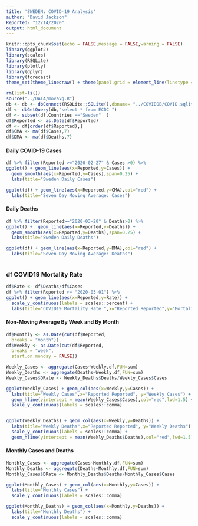 ```yaml
---
title: 'SWEDEN: COVID-19 Analysis'
author: "David Jackson"
Reported: "12/14/2020"
output: html_document
---
```


```r
knitr::opts_chunk$set(echo = FALSE,message = FALSE,warning = FALSE)
library(ggplot2)
library(scales)
library(RSQLite)
library(plotly)
library(dplyr)
library(forecast)
theme_set(theme_linedraw() + theme(panel.grid = element_line(linetype = 'dashed')))

```
```r
rm(list=ls())
source("../DATA/movavg.R")
db <- db <- dbConnect(RSQLite::SQLite(),dbname= "../COVIDDB/COVID.sqlite3")
df <- dbGetQuery(db,"select * from ECDC ")
df <- subset(df,Countries =="Sweden"  )
df$Reported <- as.Date(df$Reported)
df <- df[order(df$Reported),]
df$CMA <- ma(df$Cases,7)
df$DMA <- ma(df$Deaths,7)
```

#### Daily COVID-19 Cases

```r
df %>% filter(Reported >="2020-02-27" & Cases >0) %>%
ggplot() + geom_line(aes(x=Reported,y=Cases)) +
  geom_smooth(aes(x=Reported,y=Cases),span=0.25) +
  labs(title="Sweden Daily Cases")

ggplot(df) + geom_line(aes(x=Reported,y=CMA),col="red") + 
  labs(title="Seven Day Moving Average: Cases")

```

#### Daily Deaths

```r
df %>% filter(Reported>="2020-03-20" & Deaths>0) %>%
ggplot() +  geom_line(aes(x=Reported,y=Deaths)) +
  geom_smooth(aes(x=Reported,y=Deaths),span=0.25) +
  labs(title="Sweden Daily Deaths") 

ggplot(df) + geom_line(aes(x=Reported,y=DMA),col="red") + 
  labs(title="Seven Day Moving Average: Deaths")
  
```

### df COVID19 Mortality Rate

```r
df$Rate <- df$Deaths/df$Cases 
df %>% filter(Reported >= "2020-03-01") %>%
ggplot() + geom_line(aes(x=Reported,y=Rate)) +
  scale_y_continuous(labels = scales::percent) +
  labs(title="COVID19 Mortality Rate ",x="Reported Reported",y="Mortality Rate") + geom_hline(yintercept = mean(na.omit(df$Rate)),col="red",lwd=1.5)

```

#### Non-Moving Average By Week and By Month

```r
df$Monthly <- as.Date(cut(df$Reported,
  breaks = "month"))
df$Weekly <- as.Date(cut(df$Reported,
  breaks = "week",
  start.on.monday = FALSE))

```
```r
Weekly_Cases <- aggregate(Cases~Weekly,df,FUN=sum)
Weekly_Deaths <- aggregate(Deaths~Weekly,df,FUN=sum)
Weekly_Cases$DRate <- Weekly_Deaths$Deaths/Weekly_Cases$Cases

```
```r
ggplot(Weekly_Cases) + geom_col(aes(x=Weekly,y=Cases)) + 
  labs(title="Weekly Cases",x="Reported Reported", y="Weekly Cases") +
  geom_hline(yintercept = mean(Weekly_Cases$Cases),col="red",lwd=1.5) +
  scale_y_continuous(labels = scales::comma) 


ggplot(Weekly_Deaths) + geom_col(aes(x=Weekly,y=Deaths)) + 
  labs(title="Weekly Deaths",x="Reported Reported", y="Weekly Deaths") +
  scale_y_continuous(labels = scales::comma) +
  geom_hline(yintercept = mean(Weekly_Deaths$Deaths),col="red",lwd=1.5)
``` 

#### Monthly Cases and Deaths

```r

Monthly_Cases <- aggregate(Cases~Monthly,df,FUN=sum)
Monthly_Deaths <- aggregate(Deaths~Monthly,df,FUN=sum)
Monthly_Cases$DRate <- Monthly_Deaths$Deaths/Monthly_Cases$Cases

```
```r
ggplot(Monthly_Cases) + geom_col(aes(x=Monthly,y=Cases)) +
  labs(title="Monthly Cases") +
  scale_y_continuous(labels = scales::comma)

ggplot(Monthly_Deaths) + geom_col(aes(x=Monthly,y=Deaths)) +
  labs(title="Monthly Deaths") +
  scale_y_continuous(labels = scales::comma)
```


